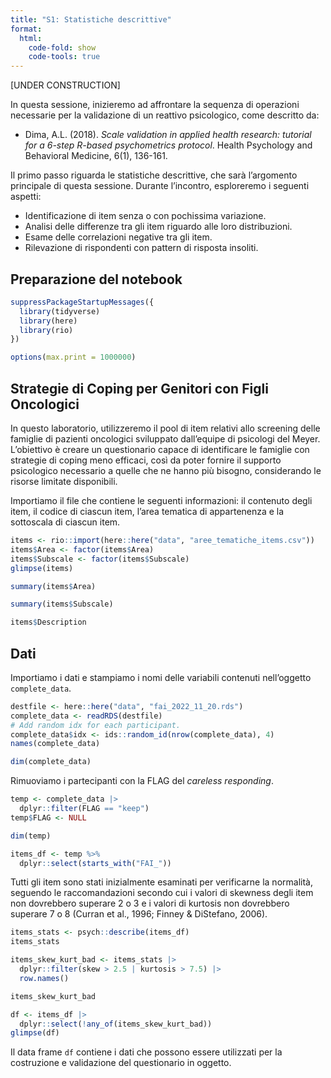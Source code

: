 ```yaml
---
title: "S1: Statistiche descrittive"
format:
  html:
    code-fold: show
    code-tools: true
---
```


[UNDER CONSTRUCTION]

In questa sessione, inizieremo ad affrontare la sequenza di operazioni necessarie per la validazione di un reattivo psicologico, come descritto da:

- Dima, A.L. (2018). *Scale validation in applied health research: tutorial for a 6-step R-based psychometrics protocol*. Health Psychology and Behavioral Medicine, 6(1), 136-161.

Il primo passo riguarda le statistiche descrittive, che sarà l'argomento principale di questa sessione. Durante l'incontro, esploreremo i seguenti aspetti:

- Identificazione di item senza o con pochissima variazione.
- Analisi delle differenze tra gli item riguardo alle loro distribuzioni.
- Esame delle correlazioni negative tra gli item.
- Rilevazione di rispondenti con pattern di risposta insoliti.

## Preparazione del notebook

```r
suppressPackageStartupMessages({
  library(tidyverse)
  library(here)
  library(rio)
})

options(max.print = 1000000)
```

## Strategie di Coping per Genitori con Figli Oncologici

In questo laboratorio, utilizzeremo il pool di item relativi allo screening delle famiglie di pazienti oncologici sviluppato dall'equipe di psicologi del Meyer. L'obiettivo è creare un questionario capace di identificare le famiglie con strategie di coping meno efficaci, così da poter fornire il supporto psicologico necessario a quelle che ne hanno più bisogno, considerando le risorse limitate disponibili.

Importiamo il file che contiene le seguenti informazioni: il contenuto degli item, il codice di ciascun item, l'area tematica di appartenenza e la sottoscala di ciascun item.

```r
items <- rio::import(here::here("data", "aree_tematiche_items.csv"))
items$Area <- factor(items$Area)
items$Subscale <- factor(items$Subscale)
glimpse(items)
```

```r
summary(items$Area)
```

```r
summary(items$Subscale)
```

```r
items$Description
```

## Dati 

Importiamo i dati e stampiamo i nomi delle variabili contenuti nell'oggetto `complete_data`.

```r
destfile <- here::here("data", "fai_2022_11_20.rds")
complete_data <- readRDS(destfile)
# Add random idx for each participant.
complete_data$idx <- ids::random_id(nrow(complete_data), 4)
names(complete_data)
```

```r
dim(complete_data)
```

Rimuoviamo i partecipanti con la FLAG del *careless responding*.

```r
temp <- complete_data |> 
  dplyr::filter(FLAG == "keep")
temp$FLAG <- NULL
```

```r
dim(temp)
```

```r
items_df <- temp %>% 
  dplyr::select(starts_with("FAI_"))
```

Tutti gli item sono stati inizialmente esaminati per verificarne la normalità, seguendo le raccomandazioni secondo cui i valori di skewness degli item non dovrebbero superare 2 o 3 e i valori di kurtosis non dovrebbero superare 7 o 8 (Curran et al., 1996; Finney & DiStefano, 2006).

```r
items_stats <- psych::describe(items_df)
items_stats
```

```r
items_skew_kurt_bad <- items_stats |> 
  dplyr::filter(skew > 2.5 | kurtosis > 7.5) |> 
  row.names()

items_skew_kurt_bad
```

```r
df <- items_df |> 
  dplyr::select(!any_of(items_skew_kurt_bad))
glimpse(df)
```

Il data frame `df` contiene i dati che possono essere utilizzati per la costruzione e validazione del questionario in oggetto.


